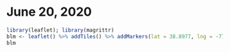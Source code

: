 # June 20, 2020


```r
library(leaflet); library(magrittr)
blm <- leaflet() %>% addTiles() %>% addMarkers(lat = 38.8977, lng = -77.03656, popup = "Black lives matter. All lives matter.")
blm
```
